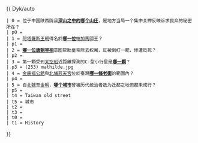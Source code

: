 {{ Dyk/auto
 | 0 = 位于中国陕西陇县'''[[秋菊山庄|深山之中的哪个山庄]]'''，是地方当局一个集中关押反映诉求民众的秘密所在？
 | p0 = 
 | 1 = [[阿塔羅斯王朝]]得名於'''[[阿塔羅斯一世|哪一位]]'''[[帕加馬王國|帕加馬]]國王？
 | p1 = 
 | 2 = '''[[宋申錫|哪一位唐朝宰相]]'''意图帮助皇帝除去权阉，反被倒打一耙，惨遭贬死？
 | p2 = 
 | 3 = 第一顆受到[[太空船]]近距離探測的C-型小行星是'''[[梅西爾德星|哪一顆]]'''？
 | p3 = (253) mathilde.jpg
 | 4 = [[金廣福公館]]與[[北埔慈天宮]]位於臺灣'''[[北埔老街|哪一條老街]]'''的範圍內？
 | p4 = 
 | 5 = 自[[北魏]]至[[金朝]]，'''[[邓州市|哪个城市]]'''曾被历代统治者选为迁都之地但都未成行？
 | p5 = 
 | t4 = Taiwan old street
 | t5 = 城市
 | t2 = 
 | t3 = 
 | t0 = 
 | t1 = History
}}